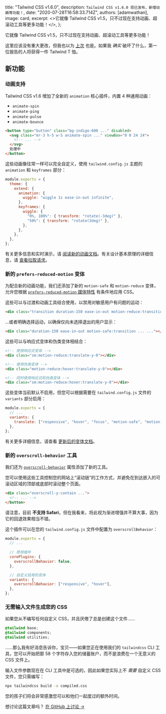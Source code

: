 
  title: "Tailwind CSS v1.6.0",
  description: `Tailwind CSS v1.6.0 现已发布，新增动画等功能！`,
  date: "2020-07-28T16:58:33.714Z",
  authors: [adamwathan],
  image: card,
  excerpt: <>它就像 Tailwind CSS v1.5，只不过现在支持动画、超滚动工具等更多功能！</>,
};

它就像 Tailwind CSS v1.5，只不过现在支持动画、超滚动工具等更多功能！

这里应该没有重大更改，但我也以为 [上次](https://github.com/tailwindlabs/tailwindcss/releases/tag/v1.5.0) 也是。如果我 _确实_ 破坏了什么，第一位报告的人将获得一件 Tailwind T 恤。

## 新功能

### 动画支持

Tailwind CSS v1.6 增加了全新的 `animation` 核心插件，内置 4 种通用动画：

- `animate-spin`
- `animate-ping`
- `animate-pulse`
- `animate-bounce`

```html
<button type="button" class="bg-indigo-600 ..." disabled>
  <svg class="mr-3 h-5 w-5 animate-spin ..." viewBox="0 0 24 24">
    <!-- ... -->
  </svg>
  处理中
</button>
```

这些动画像往常一样可以完全自定义，使用 `tailwind.config.js` 主题的 `animation` 和 `keyframes` 部分：

```js {{ filename: 'tailwind.config.js' }}
module.exports = {
  theme: {
    extend: {
      animation: {
        wiggle: "wiggle 1s ease-in-out infinite",
      },
      keyframes: {
        wiggle: {
          "0%, 100%": { transform: "rotate(-3deg)" },
          "50%": { transform: "rotate(3deg)" },
        },
      },
    },
  },
};
```

有关更多信息和实时演示，请 [阅读新的动画文档](https://v1.tailwindcss.com/docs/animation)。有关设计基本原理的详细信息，请 [查看拉取请求](https://github.com/tailwindlabs/tailwindcss/pull/2068)。

### 新的 `prefers-reduced-motion` 变体

为配合新的动画功能，我们还添加了新的 `motion-safe` 和 `motion-reduce` 变体，允许您根据 [`prefers-reduced-motion` 媒体特性](https://developer.mozilla.org/en-US/docs/Web/CSS/@media/prefers-reduced-motion) 有条件地应用 CSS。

这些可以与过渡和动画工具结合使用，以禁用对敏感用户有问题的运动：

```html
<div class="transition duration-150 ease-in-out motion-reduce:transition-none ... ..."></div>
```

...或者明确选择运动，以确保仅向未选择退出的用户显示：

```html
<div class="duration-150 ease-in-out motion-safe:transition ... ..."></div>
```

这些可以与响应式变体和伪类变体相结合：

```html
<!-- 使用响应式变体 -->
<div class="sm:motion-reduce:translate-y-0"></div>

<!-- 使用伪类变体 -->
<div class="motion-reduce:hover:translate-y-0"></div>

<!-- 同时使用响应式和伪类变体 -->
<div class="sm:motion-reduce:hover:translate-y-0"></div>
```

这些变体当前默认不启用，但您可以根据需要在 `tailwind.config.js` 文件的 `variants` 部分启用：

```js {{ filename: 'tailwind.config.js' }}
module.exports = {
  // ...
  variants: {
    translate: ["responsive", "hover", "focus", "motion-safe", "motion-reduce"],
  },
};
```

有关更多详细信息，请查看 [更新后的变体文档](https://v1.tailwindcss.com/docs/pseudo-class-variants)。

### 新的 `overscroll-behavior` 工具

我们还为 [`overscroll-behavior`](https://developer.mozilla.org/en-US/docs/Web/CSS/overscroll-behavior) 属性添加了新的工具。

您可以使用这些工具控制您的网站上“滚动链”的工作方式，并避免在到达嵌入的可滚动区域的顶部或底部时滚动整个页面。

```html
<div class="overscroll-y-contain ...">
  <!-- ... -->
</button>
```

请注意，目前 **不支持 Safari**，但在我看来，将此视为渐进增强并不算大事，因为它的回退效果相当不错。

这个插件可以在您的 `tailwind.config.js` 文件中配置为 `overscrollBehavior`：

```js {{ filename: 'tailwind.config.js' }}
module.exports = {
  // ...
  
  // 禁用插件
  corePlugins: {
    overscrollBehavior: false,
  },

  // 自定义启用的变体
  variants: {
    overscrollBehavior: ["responsive", "hover"],
  },
};
```

### 无需输入文件生成您的 CSS

如果您从不编写任何自定义 CSS，并且厌倦了总是创建这个文件……

```css
@tailwind base;
@tailwind components;
@tailwind utilities;
```

……那么我有好消息告诉你，宝贝——如果您正在使用我们的 `tailwindcss` CLI 工具，您可以开始把那 58 个字符存入您的储蓄账户，而不是浪费在一个无意义的 CSS 文件上。

输入文件参数现在在 CLI 工具中是可选的，因此如果您实际上不 _需要_ 自定义 CSS 文件，您只需编写：

```bash
npx tailwindcss build -o compiled.css
```

您的孩子们将会非常感激您可以和他们一起度过的额外时间。

想讨论这篇文章吗？ <a href="https://github.com/tailwindcss/tailwindcss/discussions/2088">在 GitHub 上讨论 →</a>

